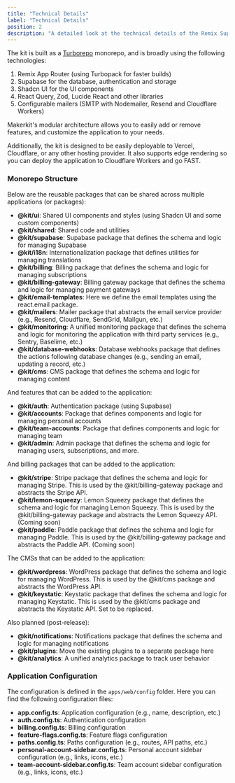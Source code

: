 ```yaml
---
title: "Technical Details"
label: "Technical Details"
position: 2
description: "A detailed look at the technical details of the Remix Supabase SaaS Kit."
---
```


The kit is built as a [Turborepo](https://turbo.build) monorepo, and is broadly using the following technologies:

1. Remix App Router (using Turbopack for faster builds)
2. Supabase for the database, authentication and storage
3. Shadcn UI for the UI components
4. React Query, Zod, Lucide React and other libraries
5. Configurable mailers (SMTP with Nodemailer, Resend and Cloudflare Workers)

Makerkit's modular architecture allows you to easily add or remove features, and customize the application to your needs.

Additionally, the kit is designed to be easily deployable to Vercel, Cloudflare, or any other hosting provider. It also supports edge rendering so you can deploy the application to Cloudflare Workers and go FAST.

### Monorepo Structure

Below are the reusable packages that can be shared across multiple applications (or packages):

- **@kit/ui**: Shared UI components and styles (using Shadcn UI and some custom components)
- **@kit/shared**: Shared code and utilities
- **@kit/supabase**: Supabase package that defines the schema and logic for managing Supabase
- **@kit/i18n**: Internationalization package that defines utilities for managing translations
- **@kit/billing**: Billing package that defines the schema and logic for managing subscriptions
- **@kit/billing-gateway**: Billing gateway package that defines the schema and logic for managing payment gateways
- **@kit/email-templates**: Here we define the email templates using the react.email package.
- **@kit/mailers**: Mailer package that abstracts the email service provider (e.g., Resend, Cloudflare, SendGrid, Mailgun, etc.)
- **@kit/monitoring**: A unified monitoring package that defines the schema and logic for monitoring the application with third party services (e.g., Sentry, Baselime, etc.)
- **@kit/database-webhooks**: Database webhooks package that defines the actions following database changes (e.g., sending an email, updating a record, etc.)
- **@kit/cms**: CMS package that defines the schema and logic for managing content

And features that can be added to the application:

- **@kit/auth**: Authentication package (using Supabase)
- **@kit/accounts**: Package that defines components and logic for managing personal accounts
- **@kit/team-accounts**: Package that defines components and logic for managing team
- **@kit/admin**: Admin package that defines the schema and logic for managing users, subscriptions, and more.

And billing packages that can be added to the application:

- **@kit/stripe**: Stripe package that defines the schema and logic for managing Stripe. This is used by the @kit/billing-gateway package and abstracts the Stripe API.
- **@kit/lemon-squeezy**: Lemon Squeezy package that defines the schema and logic for managing Lemon Squeezy. This is used by the @kit/billing-gateway package and abstracts the Lemon Squeezy API. (Coming soon)
- **@kit/paddle**: Paddle package that defines the schema and logic for managing Paddle. This is used by the @kit/billing-gateway package and abstracts the Paddle API. (Coming soon)

The CMSs that can be added to the application:

- **@kit/wordpress**:  WordPress package that defines the schema and logic for managing WordPress. This is used by the @kit/cms package and abstracts the WordPress API.
- **@kit/keystatic**: Keystatic package that defines the schema and logic for managing Keystatic. This is used by the @kit/cms package and abstracts the Keystatic API. Set to be replaced.

Also planned (post-release):

- **@kit/notifications**: Notifications package that defines the schema and logic for managing notifications
- **@kit/plugins**: Move the existing plugins to a separate package here
- **@kit/analytics**: A unified analytics package to track user behavior

### Application Configuration

The configuration is defined in the `apps/web/config` folder. Here you can find the following configuration files:

- **app.config.ts**: Application configuration (e.g., name, description, etc.)
- **auth.config.ts**: Authentication configuration
- **billing.config.ts**: Billing configuration
- **feature-flags.config.ts**: Feature flags configuration
- **paths.config.ts**: Paths configuration (e.g., routes, API paths, etc.)
- **personal-account-sidebar.config.ts**: Personal account sidebar configuration (e.g., links, icons, etc.)
- **team-account-sidebar.config.ts**: Team account sidebar configuration (e.g., links, icons, etc.)
